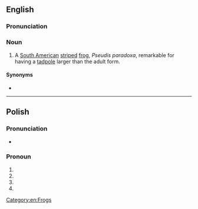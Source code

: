 ==English==

===Pronunciation===
{{rfp|lang=en}}

===Noun===
{{en-noun}}

# A [[South America]]n [[stripe]]d [[frog]], ''Pseudis paradoxa'', remarkable for having a [[tadpole]] larger than the adult form.

====Synonyms====
* {{l|en|paradoxical frog}}

{{Webster 1913}}

----

==Polish==

===Pronunciation===
* {{IPA|[ˈjacɛ]|lang=pl}}

===Pronoun===
{{head|pl|pronoun form}}

# {{inflection of|lang=pl|jaki||n|nom|s}}
# {{inflection of|lang=pl|jaki||n|acc|s}}
# {{inflection of|lang=pl|jaki||nonvirile|nom|p}}
# {{inflection of|lang=pl|jaki||nonvirile|acc|p}}

[[Category:en:Frogs]]